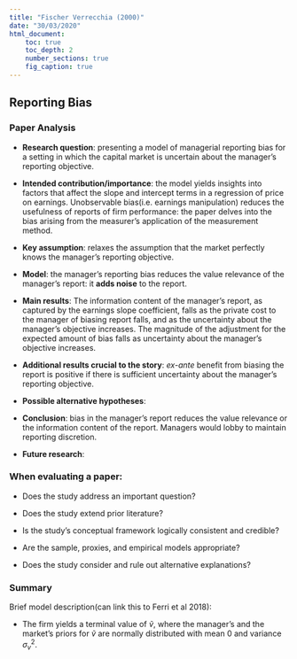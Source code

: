 ```yaml
---
title: "Fischer Verrecchia (2000)"
date: "30/03/2020"
html_document:
    toc: true
    toc_depth: 2
    number_sections: true
    fig_caption: true
---
```

## Reporting Bias{.tabset}

### Paper Analysis

-   **Research question**: presenting a model of managerial reporting bias for a setting in which the capital market is uncertain about the manager's reporting objective. 

-   **Intended contribution/importance**: the model yields insights into factors that affect the slope and intercept terms in a regression of price on earnings. Unobservable bias(i.e. earnings manipulation) reduces the usefulness of reports of firm performance: the paper delves into the bias arising from the measurer's application of the measurement method. 

-   **Key assumption**: relaxes the assumption that the market perfectly knows the manager's reporting objective.

-  **Model**: the manager's reporting bias reduces the value relevance of the manager's report: it **adds noise** to the report. 

-   **Main results**: The information content of the manager's report, as captured by the earnings slope coefficient, falls as the private cost to the manager of biasing report falls, and as the uncertainty about the manager's objective increases. The magnitude of the adjustment for the expected amount of bias falls as uncertainty about the manager's objective increases. 

-   **Additional results crucial to the story**: *ex-ante* benefit from biasing the report is positive if there is sufficient uncertainty about the manager's reporting objective. 

- **Possible alternative hypotheses**: 

-   **Conclusion**: bias in the manager's report reduces the value relevance or the information content of the report. Managers would lobby to maintain reporting discretion.

- **Future research**:  

### When evaluating a paper:

- Does the study address an important question?

- Does the study extend prior literature?

- Is the study's conceptual framework logically consistent and credible?

- Are the sample, proxies, and empirical models appropriate?

- Does the study consider and rule out alternative explanations?

### Summary

Brief model description(can link this to Ferri et al 2018): 

- The firm yields a terminal value of $\tilde{v}$, where the manager's and the market's priors for $\tilde{v}$ are normally distributed with mean 0 and variance $\sigma_v^2$. 






